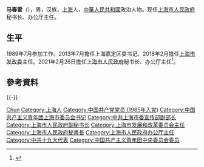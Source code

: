 '''马春雷'''（{{bd|1966年|7月||catIdx=Ma马}}），男，汉族，[[上海市|上海]]人，[[中華人民共和國|中華人民共和國]]政治人物。现任[[上海市人民政府|上海市人民政府]]秘书长、办公厅主任。

== 生平 ==
1989年7月参加工作。2013年7月擔任上海嘉定区委书记。2018年2月擔任[[上海市发改委|上海市发改委]]主任。2021年2月26日擔任[[上海市人民政府|上海市人民政府]]秘书长、办公厅主任<ref>{{cite news |title=上海任免马春雷、华源、顾军、姚凯、于福林等职务(图 简历)|url=http://district.ce.cn/newarea/sddy/202102/26/t20210226_36341561.shtml |publisher=中國經濟網}}</ref>。

== 參考資料 ==
{{Reflist|2}}

{{-}}
{{start box}}
{{s-ppo|cpc}}
{{s-before|[[金建忠|金建忠]]}}
{{s-title|[[中国共产党上海市嘉定区委员会|中国共产党上海市嘉定区委员会]]书记|2013年7月－2018年2月}}
{{s-after|[[章曦|章曦]]}}
{{s-gov|prc}}
{{s-before|[[陈靖_(1964年)|陈靖]]}}
{{s-title|[[上海市人民政府|上海市人民政府]]秘书长|2021年2月－}}
{{s-inc}}
{{s-before|[[陈靖_(1964年)|陈靖]]}}
{{s-title|[[上海市人民政府办公厅|上海市人民政府办公厅]]主任|2021年2月－2021年3月}}
{{s-after|[[周亚|周亚]]}}
{{s-before|[[汤志平|汤志平]]}}
{{s-title|[[上海市发展和改革委员会|上海市发展和改革委员会]]主任|2018年2月－2021年2月}}
{{s-after|[[华源|华源]]}}
{{s-before|[[孙继伟|孙继伟]]}}
{{s-title|[[上海市嘉定区人民政府|上海市嘉定区人民政府]]区长|2012年1月－2013年7月}}
{{s-after|[[杲云|杲云]]}}
{{s-civ}}
{{s-before|[[陈靖_(1964年)|陈靖]]}}
{{s-title|[[中国共产主义青年团上海市委员会|中国共产主义青年团上海市委员会]]书记|2005年1月－2008年4月}}
{{s-after|[[潘敏|潘敏]]}}
{{end box}}
{{各省级行政区团委书记}}

{{Authority control}}
{{DEFAULTSORT:Ma马}}
[[Category:马姓|Chun]]
[[Category:上海人|Category:上海人]]
[[Category:中国共产党党员_(1985年入党)|Category:中国共产党党员 (1985年入党)]]
[[Category:中国共产主义青年团上海市委员会书记|Category:中国共产主义青年团上海市委员会书记]]
[[Category:中共上海市委宣传部副部长|Category:中共上海市委宣传部副部长]]
[[Category:上海市人民政府副秘书长|Category:上海市人民政府副秘书长]]
[[Category:上海市发展和改革委员会主任|Category:上海市发展和改革委员会主任]]
[[Category:上海市人民政府秘書長|Category:上海市人民政府秘書長]]
[[Category:上海市人民政府办公厅主任|Category:上海市人民政府办公厅主任]]
[[Category:中共十九大代表|Category:中共十九大代表]]
[[Category:中国共产主义青年团中央委员会委员|Category:中国共产主义青年团中央委员会委员]]